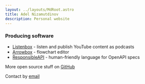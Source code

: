 ```yaml
---
layout: ../layouts/MdRoot.astro
title: Adel Nizamutdinov
description: Personal website
---
```



### Producing software

- [Listenbox](https://listenbox.app) - listen and publish YouTube content as
  podcasts
- [Arrowbox](https://arrowbox.co) - flowchart editor
- [ResponsibleAPI](https://responsibleapi.com) - human-friendly language for
  OpenAPI specs

More open source stuff on [GitHub](https://github.com/meoyawn)

Contact by [email](mailto:mail@adelnz.com)

<ArticlesFr />

